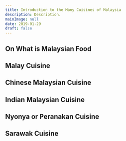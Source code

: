 ```yaml
---
title: Introduction to the Many Cuisines of Malaysia
description: Description.
mainImage: null
date: 2019-01-29
draft: false
---
```


## On What is Malaysian Food

## Malay Cuisine

## Chinese Malaysian Cuisine

## Indian Malaysian Cuisine

## Nyonya or Peranakan Cuisine

## Sarawak Cuisine
